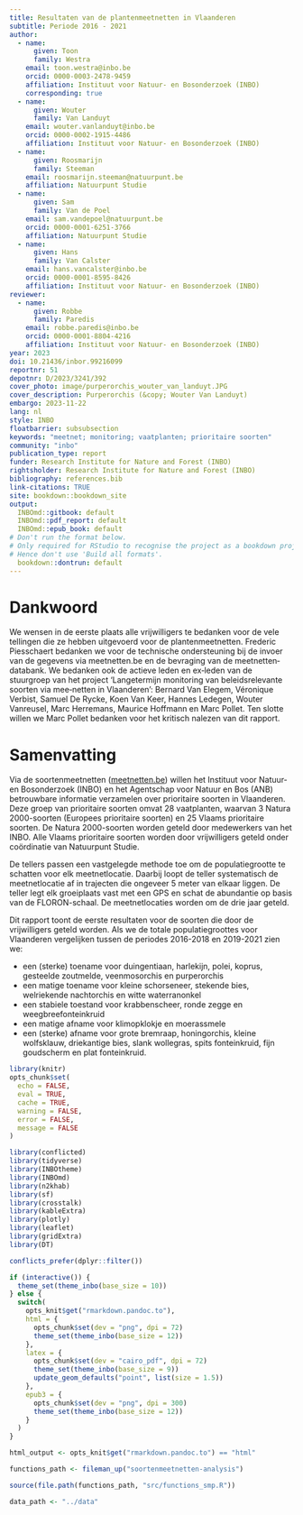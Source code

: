 ```yaml
---
title: Resultaten van de plantenmeetnetten in Vlaanderen
subtitle: Periode 2016 - 2021
author:
  - name:
      given: Toon
      family: Westra
    email: toon.westra@inbo.be
    orcid: 0000-0003-2478-9459
    affiliation: Instituut voor Natuur- en Bosonderzoek (INBO)
    corresponding: true
  - name:
      given: Wouter
      family: Van Landuyt
    email: wouter.vanlanduyt@inbo.be
    orcid: 0000-0002-1915-4486
    affiliation: Instituut voor Natuur- en Bosonderzoek (INBO)
  - name:
      given: Roosmarijn
      family: Steeman
    email: roosmarijn.steeman@natuurpunt.be
    affiliation: Natuurpunt Studie
  - name:
      given: Sam
      family: Van de Poel
    email: sam.vandepoel@natuurpunt.be
    orcid: 0000-0001-6251-3766
    affiliation: Natuurpunt Studie
  - name:
      given: Hans
      family: Van Calster
    email: hans.vancalster@inbo.be
    orcid: 0000-0001-8595-8426
    affiliation: Instituut voor Natuur- en Bosonderzoek (INBO)
reviewer:
  - name:
      given: Robbe
      family: Paredis
    email: robbe.paredis@inbo.be
    orcid: 0000-0001-8804-4216
    affiliation: Instituut voor Natuur- en Bosonderzoek (INBO)
year: 2023
doi: 10.21436/inbor.99216099
reportnr: 51
depotnr: D/2023/3241/392
cover_photo: image/purperorchis_wouter_van_landuyt.JPG
cover_description: Purperorchis (&copy; Wouter Van Landuyt)
embargo: 2023-11-22
lang: nl
style: INBO
floatbarrier: subsubsection
keywords: "meetnet; monitoring; vaatplanten; prioritaire soorten"
community: "inbo"
publication_type: report
funder: Research Institute for Nature and Forest (INBO)
rightsholder: Research Institute for Nature and Forest (INBO)
bibliography: references.bib
link-citations: TRUE
site: bookdown::bookdown_site
output:
  INBOmd::gitbook: default
  INBOmd::pdf_report: default
  INBOmd::epub_book: default
# Don't run the format below.
# Only required for RStudio to recognise the project as a bookdown project.
# Hence don't use 'Build all formats'.
  bookdown::dontrun: default
---
```


# Dankwoord {.unnumbered}

We wensen in de eerste plaats alle vrijwilligers te bedanken voor de vele tellingen die ze hebben uitgevoerd voor de plantenmeetnetten.
Frederic Piesschaert bedanken we voor de technische ondersteuning bij de invoer van de gegevens via meetnetten.be en de bevraging van de meetnetten‐databank.
We bedanken ook de actieve leden en ex‐leden van de stuurgroep van het project 'Langetermijn monitoring van beleidsrelevante soorten via mee‐netten in Vlaanderen': Bernard Van Elegem, Véronique Verbist, Samuel De Rycke, Koen Van Keer, Hannes Ledegen, Wouter Vanreusel, Marc Herremans, Maurice Hoffmann en Marc Pollet.
Ten slotte willen we Marc Pollet bedanken voor het kritisch nalezen van dit rapport.

# Samenvatting {.unnumbered}

Via de soortenmeetnetten ([meetnetten.be](www.meetnetten.be)) willen het Instituut voor Natuur‐ en Bosonderzoek (INBO) en het Agentschap voor Natuur en Bos (ANB) betrouwbare informatie verzamelen over prioritaire soorten in Vlaanderen.
Deze groep van prioritaire soorten omvat 28 vaatplanten, waarvan 3 Natura 2000-soorten (Europees prioritaire soorten) en 25 Vlaams prioritaire soorten.
De Natura 2000-soorten worden geteld door medewerkers van het INBO.
Alle Vlaams prioritaire soorten worden door vrijwilligers geteld onder coördinatie van Natuurpunt Studie.

De tellers passen een vastgelegde methode toe om de populatiegrootte te schatten voor elk meetnetlocatie.
Daarbij loopt de teller systematisch de meetnetlocatie af in trajecten die ongeveer 5 meter van elkaar liggen.
De teller legt elk groeiplaats vast met een GPS en schat de abundantie op basis van de FLORON-schaal.
De meetnetlocaties worden om de drie jaar geteld.

Dit rapport toont de eerste resultaten voor de soorten die door de vrijwilligers geteld worden.
Als we de totale populatiegroottes voor Vlaanderen vergelijken tussen de periodes 2016-2018 en 2019-2021 zien we:

-   een (sterke) toename voor duingentiaan, harlekijn, polei, koprus, gesteelde zoutmelde, veenmosorchis en purperorchis
-   een matige toename voor kleine schorseneer, stekende bies, welriekende nachtorchis en witte waterranonkel
-   een stabiele toestand voor krabbenscheer, ronde zegge en weegbreefonteinkruid
-   een matige afname voor klimopklokje en moerassmele
-   een (sterke) afname voor grote bremraap, honingorchis, kleine wolfsklauw, driekantige bies, slank wollegras, spits fonteinkruid, fijn goudscherm en plat fonteinkruid.

```r
library(knitr)
opts_chunk$set(
  echo = FALSE,
  eval = TRUE,
  cache = TRUE,
  warning = FALSE,
  error = FALSE,
  message = FALSE
)

library(conflicted)
library(tidyverse)
library(INBOtheme)
library(INBOmd)
library(n2khab)
library(sf)
library(crosstalk)
library(kableExtra)
library(plotly)
library(leaflet)
library(gridExtra)
library(DT)

conflicts_prefer(dplyr::filter())

if (interactive()) {
  theme_set(theme_inbo(base_size = 10))
} else {
  switch(
    opts_knit$get("rmarkdown.pandoc.to"),
    html = {
      opts_chunk$set(dev = "png", dpi = 72)
      theme_set(theme_inbo(base_size = 12))
    },
    latex = {
      opts_chunk$set(dev = "cairo_pdf", dpi = 72)
      theme_set(theme_inbo(base_size = 9))
      update_geom_defaults("point", list(size = 1.5))
    },
    epub3 = {
      opts_chunk$set(dev = "png", dpi = 300)
      theme_set(theme_inbo(base_size = 12))
    }
  )
}

html_output <- opts_knit$get("rmarkdown.pandoc.to") == "html"

functions_path <- fileman_up("soortenmeetnetten-analysis")

source(file.path(functions_path, "src/functions_smp.R"))

data_path <- "../data"

```
